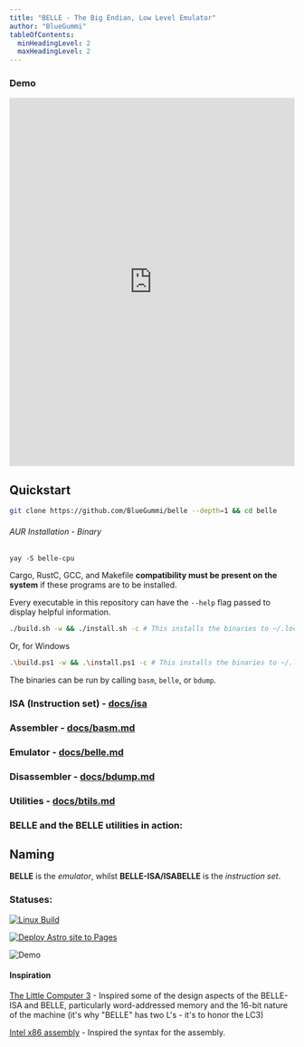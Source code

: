 ```yaml
---
title: "BELLE - The Big Endian, Low Level Emulator"
author: "BlueGummi"
tableOfContents:
  minHeadingLevel: 2
  maxHeadingLevel: 2
---
```



### Demo
<embed src="https://belle-demo.vercel.app" style="width:100%; height: 650px;"></embed>

## Quickstart

```bash
git clone https://github.com/BlueGummi/belle --depth=1 && cd belle
```

###### AUR Installation - Binary
```
yay -S belle-cpu
```

Cargo, RustC, GCC, and Makefile **compatibility must be present on the system** if these programs are to be installed.

Every executable in this repository can have the `--help` flag passed to display helpful information.

```bash
./build.sh -w && ./install.sh -c # This installs the binaries to ~/.local/bin on Unix OS's
```

Or, for Windows

```bash
.\build.ps1 -w && .\install.ps1 -c # This installs the binaries to ~/.local/bin on Windows
```

The binaries can be run by calling `basm`, `belle`, or `bdump`.

### ISA (Instruction set) - [docs/isa](instructions)

### Assembler - [docs/basm.md](basm)

### Emulator - [docs/belle.md](belle)

### Disassembler - [docs/bdump.md](bdump)

### Utilities - [docs/btils.md](btils)

### BELLE and the BELLE utilities in action:

<script src="https://asciinema.org/a/698327.js" id="asciicast-698327" async="true"></script>

## Naming

**BELLE** is the _emulator_, whilst **BELLE-ISA/ISABELLE** is the _instruction set_.

### Statuses:

[![Linux Build](https://github.com/BlueGummi/belle/actions/workflows/ci.yml/badge.svg)](https://github.com/BlueGummi/belle/actions/workflows/ci.yml)

[![Deploy Astro site to Pages](https://github.com/BlueGummi/belle/actions/workflows/publish.yml/badge.svg)](https://github.com/BlueGummi/belle/actions/workflows/publish.yml)

![Demo](http://therealsujitk-vercel-badge.vercel.app/?app=belle-demo)


#### Inspiration

[The Little Computer 3](https://en.wikipedia.org/wiki/Little_Computer_3) - Inspired some of the design aspects of the BELLE-ISA and BELLE, particularly word-addressed memory and the 16-bit nature of the machine (it's why "BELLE" has two L's - it's to honor the LC3)

[Intel x86 assembly](https://en.wikipedia.org/wiki/X86_assembly_language) - Inspired the syntax for the assembly.


